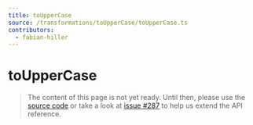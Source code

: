 ```yaml
---
title: toUpperCase
source: /transformations/toUpperCase/toUpperCase.ts
contributors:
  - fabian-hiller
---
```


# toUpperCase

> The content of this page is not yet ready. Until then, please use the [source code](https://github.com/fabian-hiller/valibot/blob/main/library/src/transformations/toUpperCase/toUpperCase.ts) or take a look at [issue #287](https://github.com/fabian-hiller/valibot/issues/287) to help us extend the API reference.
